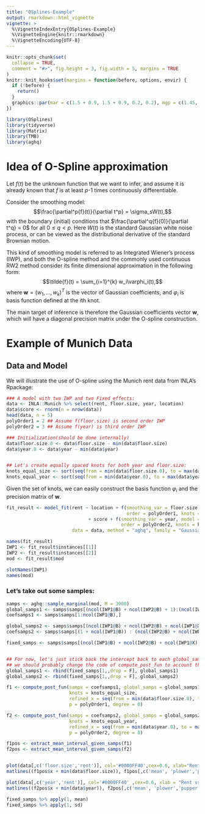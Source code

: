 ```yaml
---
title: "OSplines-Example"
output: rmarkdown::html_vignette
vignette: >
  %\VignetteIndexEntry{OSplines-Example}
  %\VignetteEngine{knitr::rmarkdown}
  %\VignetteEncoding{UTF-8}
---
```


```r
knitr::opts_chunk$set(
  collapse = TRUE,
  comment = "#>", fig.height = 3, fig.width = 5, margins = TRUE
)
knitr::knit_hooks$set(margins = function(before, options, envir) {
  if (!before) {
    return()
  }
  graphics::par(mar = c(1.5 + 0.9, 1.5 + 0.9, 0.2, 0.2), mgp = c(1.45, 0.45, 0), cex = 1.25, bty = "n")
})
```


```r
library(OSplines)
library(tidyverse)
library(Matrix)
library(TMB)
library(aghq)
```

# Idea of O-Spline approximation
Let $f(t)$ be the unknown function that we want to infer, and assume it is already known that $f$ is at least $p$-1 times continuously differentiable.

Consider the smoothing model:
$$\frac{\partial^p{f}(t)}{\partial t^p} = \sigma_sW(t),$$
with the boundary (initial) conditions that $\frac{\partial^q{f}(0)}{\partial t^q} = 0$ for all $0\leq q <p$.
Here $W(t)$ is the standard Gaussian white noise process, or can be viewed as the distributional derivative of the standard Brownian motion.

This kind of smoothing model is referred to as Integrated Wiener's process (IWP), and both the O-spline method and the commonly used continuous RW2 method consider its finite dimensional approximation in the following form:
$$\tilde{f}(t) = \sum_{i=1}^{k} w_i\varphi_i(t),$$
where $\boldsymbol{w} = (w_1, ..., w_k)^T$ is the vector of Gaussian coefficients, and $\varphi_i$ is basis function defined at the $i$th knot.

The main target of inference is therefore the Gaussian coefficients vector $\boldsymbol{w}$, which will have a diagonal precision matrix under the O-spline construction.

# Example of Munich Data

## Data and Model

We will illustrate the use of O-spline using the Munich rent data from INLA's Rpackage:

```r
### A model with two IWP and two Fixed effects:
data <- INLA::Munich %>% select(rent, floor.size, year, location)
data$score <- rnorm(n = nrow(data))
head(data, n = 5)
polyOrder1 = 2 ## Assume f(floor.size) is second order IWP 
polyOrder2 = 3 ## Assume f(year) is third order IWP
```



```r
### Initialization(should be done internally)
data$floor.size.0 <- data$floor.size - min(data$floor.size)
data$year.0 <- data$year - min(data$year)


## Let's create equally spaced knots for both year and floor.size:
knots_equal_size <- sort(seq(from = min(data$floor.size.0), to = max(data$floor.size.0), by = 5))
knots_equal_year <- sort(seq(from = min(data$year.0), to = max(data$year.0), by = 1))
```

Given the set of knots, we can easily construct the basis function $\varphi_i$ and the precision matrix of $\boldsymbol{w}$.

```r
fit_result <- model_fit(rent ~ location + f(smoothing_var = floor.size, model = "IWP", 
                                            order = polyOrder1, knots = knots_equal_size) 
                              + score + f(smoothing_var = year, model = "IWP", 
                                          order = polyOrder2, knots = knots_equal_year), 
                        data = data, method = "aghq", family = "Gaussian")
```

```r
names(fit_result)
IWP1 <- fit_result$instances[[1]]
IWP2 <- fit_result$instances[[2]]
mod <- fit_result$mod

slotNames(IWP1)
names(mod)
```
### Let's take out some samples:
```r
samps <- aghq::sample_marginal(mod, M = 3000)
global_samps1 <- samps$samps[(ncol(IWP1@B) + ncol(IWP2@B) + 1):(ncol(IWP1@B) + ncol(IWP2@B) + ncol(IWP1@X)), , drop = F]
coefsamps1 <- samps$samps[1:ncol(IWP1@B),]

global_samps2 <- samps$samps[(ncol(IWP1@B) + ncol(IWP2@B) + ncol(IWP1@X) + 1):(ncol(IWP1@B) + ncol(IWP2@B) + ncol(IWP1@X) + ncol(IWP2@X)),]
coefsamps2 <- samps$samps[(1 + ncol(IWP1@B)) : (ncol(IWP2@B) + ncol(IWP1@B)),]

fixed_samps <- samps$samps[(ncol(IWP1@B) + ncol(IWP2@B) + ncol(IWP1@X) + ncol(IWP2@X) + 1): nrow(samps$samps) ,]


## For now, let's just stick back the intercept back to each global_samps so we can still use the function compute_post_fun
## we should probably change the code of compute_post_fun to account that global_samps should not contain the intercept anymore..
global_samps1 <- rbind(fixed_samps[1,,drop = F], global_samps1)
global_samps2 <- rbind(fixed_samps[1,,drop = F], global_samps2)

f1 <- compute_post_fun(samps = coefsamps1, global_samps = global_samps1, 
                       knots = knots_equal_size, 
                       refined_x = seq(from = min(data$floor.size.0), to = max(data$floor.size.0), by = 1),
                       p = polyOrder1, degree = 0)

f2 <- compute_post_fun(samps = coefsamps2, global_samps = global_samps2, 
                       knots = knots_equal_year, 
                       refined_x = seq(from = min(data$year.0), to = max(data$year.0), by = 1),
                       p = polyOrder2, degree = 0)

f1pos <- extract_mean_interval_given_samps(f1)
f2pos <- extract_mean_interval_given_samps(f2)


plot(data[,c('floor.size','rent')], col='#0000FF40',cex=0.6, xlab="Rent vs Size")
matlines((f1pos$x + min(data$floor.size)), f1pos[,c('mean', 'plower','pupper')], lty=c(1,2,2), lwd=c(2,1,1), col='black')

plot(data[,c('year','rent')], col='#0000FF40' ,cex=0.6, xlab = "Rent vs Year")
matlines((f2pos$x + min(data$year)), f2pos[,c('mean', 'plower','pupper')], lty=c(1,2,2), lwd=c(2,1,1), col='black')

fixed_samps %>% apply(1, mean)
fixed_samps %>% apply(1, sd)
```
